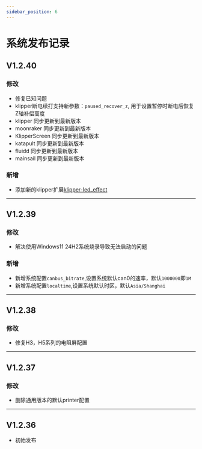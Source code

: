 ```yaml
---
sidebar_position: 6
---
```


# 系统发布记录

## V1.2.40

### 修改

- 修复已知问题
- klipper断电续打支持新参数：`paused_recover_z`, 用于设置暂停时断电后恢复Z轴补偿高度
- klipper 同步更新到最新版本
- moonraker 同步更新到最新版本
- KlipperScreen 同步更新到最新版本
- katapult 同步更新到最新版本
- fluidd 同步更新到最新版本
- mainsail 同步更新到最新版本

### 新增

- 添加新的klipper扩展[klipper-led_effect](https://github.com/julianschill/klipper-led_effect.git)

----

## V1.2.39

### 修改

- 解决使用Windows11 24H2系统烧录导致无法启动的问题

### 新增

- 新增系统配置`canbus_bitrate`,设置系统默认can0的速率，默认`1000000`即`1M`
- 新增系统配置`localtime`,设置系统默认时区，默认`Asia/Shanghai`

----

## V1.2.38

### 修改

- 修复H3，H5系列的电阻屏配置

----

## V1.2.37

### 修改

- 删除通用版本的默认printer配置

----

## V1.2.36

- 初始发布
